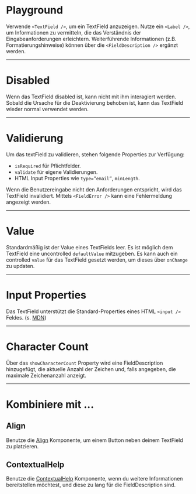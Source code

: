 # Playground

Verwende `<TextField />`, um ein TextField anzuzeigen. Nutze ein `<Label />`, um
Informationen zu vermitteln, die das Verständnis der Eingabeanforderungen
erleichtern. Weiterführende Informationen (z.B. Formatierungshinweise) können
über die `<FieldDescription />` ergänzt werden.

<LiveCodeEditor />

---

# Disabled

Wenn das TextField disabled ist, kann nicht mit ihm interagiert werden. Sobald
die Ursache für die Deaktivierung behoben ist, kann das TextField wieder normal
verwendet werden.

<LiveCodeEditor example="disabled" editorCollapsed />

---

# Validierung

Um das textField zu validieren, stehen folgende Properties zur Verfügung:

- `isRequired` für Pflichtfelder.
- `validate` für eigene Validierungen.
- HTML Input Properties wie `type=”email”`, `minLength`.

Wenn die Benutzereingabe nicht den Anforderungen entspricht, wird das TextField
invalidiert. Mittels `<FieldError />` kann eine Fehlermeldung angezeigt werden.

<LiveCodeEditor example="invalid" editorCollapsed />

---

# Value

Standardmäßig ist der Value eines TextFields leer. Es ist möglich dem TextField
eine uncontrolled `defaultValue` mitzugeben. Es kann auch ein controlled `value`
für das TextField gesetzt werden, um dieses über `onChange` zu updaten.

<LiveCodeEditor example="defaultValue" editorCollapsed />

---

# Input Properties

Das TextField unterstützt die Standard-Properties eines HTML `<input />` Feldes.
(s. [MDN](https://developer.mozilla.org/en-US/docs/Web/HTML/Element/input))

<LiveCodeEditor example="inputProps" editorCollapsed />

---

# Character Count

Über das `showCharacterCount` Property wird eine FieldDescription hinzugefügt,
die aktuelle Anzahl der Zeichen und, falls angegeben, die maximale Zeichenanzahl
anzeigt.

<LiveCodeEditor example="characterCount" editorCollapsed />

---

# Kombiniere mit ...

## Align

Benutze die [Align](/03-components/structure/align) Komponente, um einem Button
neben deinem TextField zu platzieren.

<LiveCodeEditor example="align" editorCollapsed />

## ContextualHelp

Benutze die [ContextualHelp](/03-components/overlays/contextual-help)
Komponente, wenn du weitere Informationen bereitstellen möchtest, und diese zu
lang für die FieldDescription sind.

<LiveCodeEditor example="contextualHelp" editorCollapsed />
